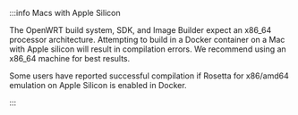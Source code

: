 :::info Macs with Apple Silicon

The OpenWRT build system, SDK, and Image Builder expect an x86_64 processor architecture. Attempting to build in a Docker container on a Mac with Apple silicon will result in compilation errors. We recommend using an x86_64 machine for best results.

Some users have reported successful compilation if Rosetta for x86/amd64 emulation on Apple Silicon is enabled in Docker. 

:::